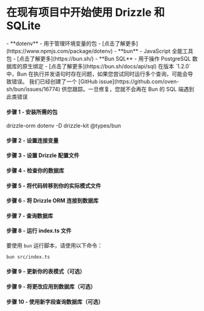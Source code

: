 
<Breadcrumbs/>

# 在现有项目中开始使用 Drizzle 和 SQLite

<Prerequisites>  
  - **dotenv** - 用于管理环境变量的包 - [点击了解更多](https://www.npmjs.com/package/dotenv)
  - **bun** - JavaScript 全能工具包 - [点击了解更多](https://bun.sh/)
  - **Bun SQL** - 用于操作 PostgreSQL 数据库的原生绑定 - [点击了解更多](https://bun.sh/docs/api/sql)
</Prerequisites>

<Callout type='error'>
在版本 `1.2.0` 中，Bun 在执行并发语句时存在问题，如果您尝试同时运行多个查询，可能会导致错误。
我们已经创建了一个 [GitHub issue](https://github.com/oven-sh/bun/issues/16774) 供您跟踪。一旦修复，您就不会再在 Bun 的 SQL 端遇到此类错误
</Callout>

<FileStructure />

#### 步骤 1 - 安装所需的包

<Npm>
  drizzle-orm dotenv
  -D drizzle-kit @types/bun
</Npm>

#### 步骤 2 - 设置连接变量

<SetupEnv env_variable='DATABASE_URL' />

#### 步骤 3 - 设置 Drizzle 配置文件

<SetupConfig dialect='postgresql' env_variable='DATABASE_URL'/>

#### 步骤 4 - 检查你的数据库

<IntrospectPostgreSQL/>

#### 步骤 5 - 将代码转移到你的实际模式文件

<TransferCode/>

#### 步骤 6 - 将 Drizzle ORM 连接到数据库

<ConnectBun/>

#### 步骤 7 - 查询数据库

<QueryDatabase dialect='bun-sql' env_variable='DATABASE_URL' />

#### 步骤 8 - 运行 index.ts 文件

要使用 `bun` 运行脚本，请使用以下命令：
```bash copy
bun src/index.ts
```

#### 步骤 9 - 更新你的表模式（可选）

<UpdateSchema/>

#### 步骤 9 - 将更改应用到数据库（可选）

<ApplyChanges/>

#### 步骤 10 - 使用新字段查询数据库（可选）

<QueryDatabaseUpdated dialect='bun-sql' env_variable='DATABASE_URL' />
